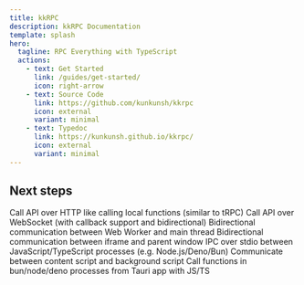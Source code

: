 ```yaml
---
title: kkRPC
description: kkRPC Documentation
template: splash
hero:
  tagline: RPC Everything with TypeScript
  actions:
    - text: Get Started
      link: /guides/get-started/
      icon: right-arrow
    - text: Source Code
      link: https://github.com/kunkunsh/kkrpc
      icon: external
      variant: minimal
    - text: Typedoc
      link: https://kunkunsh.github.io/kkrpc/
      icon: external
      variant: minimal
---
```



## Next steps

<CardGrid stagger>
	<Card title="HTTP">Call API over HTTP like calling local functions (similar to tRPC)</Card>
	<Card title="WebSocket">Call API over WebSocket (with callback support and bidirectional)</Card>
	<Card title="Web Worker">Bidirectional communication between Web Worker and main thread</Card>
	<Card title="iframe">Bidirectional communication between iframe and parent window</Card>
	<Card title="stdio">
		IPC over stdio between JavaScript/TypeScript processes (e.g. Node.js/Deno/Bun)
	</Card>
	<Card title="Chrome Extension">Communicate between content script and background script</Card>
	<Card title="Tauri">Call functions in bun/node/deno processes from Tauri app with JS/TS</Card>
</CardGrid>
